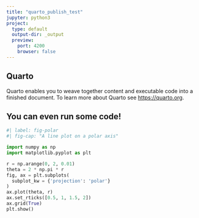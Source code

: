 ```yaml
---
title: "quarto_publish_test"
jupyter: python3
project:
  type: default
  output-dir: _output
  preview:
    port: 4200
    browser: false
---
```


## Quarto

Quarto enables you to weave together content and executable code into a finished document. To learn more about Quarto see <https://quarto.org>.

## You can even run some code! 

```python
#| label: fig-polar
#| fig-cap: "A line plot on a polar axis"

import numpy as np
import matplotlib.pyplot as plt

r = np.arange(0, 2, 0.01)
theta = 2 * np.pi * r
fig, ax = plt.subplots(
  subplot_kw = {'projection': 'polar'} 
)
ax.plot(theta, r)
ax.set_rticks([0.5, 1, 1.5, 2])
ax.grid(True)
plt.show()
```
